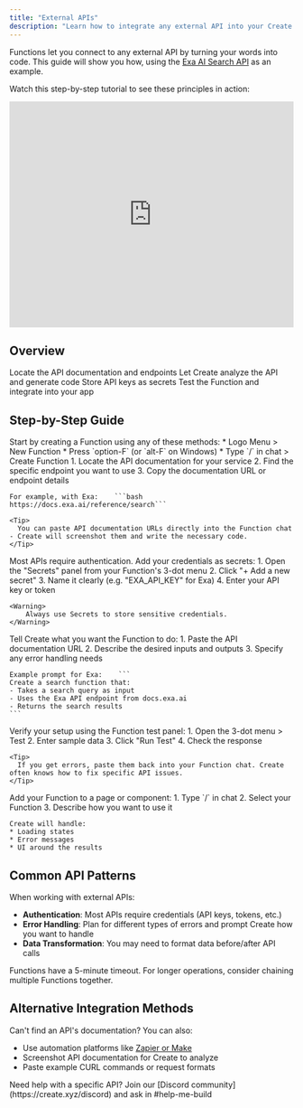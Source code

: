 ```yaml
---
title: "External APIs"
description: "Learn how to integrate any external API into your Create applications using Functions"
---
```


Functions let you connect to any external API by turning your words into code. This guide will show you how, using the [Exa AI Search API](https://exa.ai/) as an example.

Watch this step-by-step tutorial to see these principles in action:

<iframe
  width="100%"
  height="400"
  src="https://www.youtube.com/embed/Le_b7AORg-A"
  title="Connect External APIs to Create Tutorial"
  frameborder="0"
  allow="accelerometer; autoplay; clipboard-write; encrypted-media; gyroscope; picture-in-picture"
  allowfullscreen
></iframe>

## Overview

<CardGroup cols={2}>
  <Card title="Find API Documentation" icon="book">
    Locate the API documentation and endpoints
  </Card>
  <Card title="Create Function" icon="code">
    Let Create analyze the API and generate code
  </Card>
  <Card title="Add Credentials" icon="key">
    Store API keys as secrets
  </Card>
  <Card title="Test & Build" icon="browser">
    Test the Function and integrate into your app
  </Card>
</CardGroup>

## Step-by-Step Guide

<Steps>
  <Step title="Create a New Function">
    Start by creating a Function using any of these methods:
    * Logo Menu > New Function
    * Press `option-F` (or `alt-F` on Windows)
    * Type `/` in chat > Create Function
  </Step>

  <Step title="Find API Documentation">
    1. Locate the API documentation for your service
    2. Find the specific endpoint you want to use
    3. Copy the documentation URL or endpoint details
    
    For example, with Exa:    ```bash
    https://docs.exa.ai/reference/search```

    <Tip>
      You can paste API documentation URLs directly into the Function chat - Create will screenshot them and write the necessary code.
    </Tip>
  </Step>

  <Step title="Add API Credentials">
    Most APIs require authentication. Add your credentials as secrets:
    1. Open the "Secrets" panel from your Function's 3-dot menu
    2. Click "+ Add a new secret"
    3. Name it clearly (e.g. "EXA_API_KEY" for Exa)
    4. Enter your API key or token
    
    <Warning>
        Always use Secrets to store sensitive credentials.
    </Warning>
  </Step>

  <Step title="Configure the Function">
    Tell Create what you want the Function to do:
    1. Paste the API documentation URL
    2. Describe the desired inputs and outputs
    3. Specify any error handling needs

    Example prompt for Exa:    ```
    Create a search function that:
    - Takes a search query as input
    - Uses the Exa API endpoint from docs.exa.ai
    - Returns the search results
    ```
  </Step>

  <Step title="Test the Integration">
    Verify your setup using the Function test panel:
    1. Open the 3-dot menu > Test
    2. Enter sample data
    3. Click "Run Test"
    4. Check the response
    
    <Tip>
      If you get errors, paste them back into your Function chat. Create often knows how to fix specific API issues.
    </Tip>
  </Step>

  <Step title="Build the Frontend">
    Add your Function to a page or component:
    1. Type `/` in chat
    2. Select your Function
    3. Describe how you want to use it
    
    Create will handle:
    * Loading states
    * Error messages
    * UI around the results
  </Step>
</Steps>


## Common API Patterns

When working with external APIs:

* **Authentication**: Most APIs require credentials (API keys, tokens, etc.)
* **Error Handling**: Plan for different types of errors and prompt Create how you want to handle
* **Data Transformation**: You may need to format data before/after API calls

<Note>
Functions have a 5-minute timeout. For longer operations, consider chaining multiple Functions together.
</Note>

## Alternative Integration Methods

Can't find an API's documentation? You can also:

* Use automation platforms like [Zapier or Make](/quick-tips/zapier-make-n8n)
* Screenshot API documentation for Create to analyze
* Paste example CURL commands or request formats

<Tip>
Need help with a specific API? Join our [Discord community](https://create.xyz/discord) and ask in #help-me-build
</Tip>